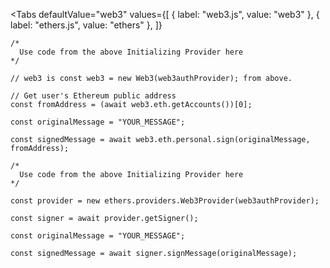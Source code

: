 
<Tabs
  defaultValue="web3"
  values={[
    { label: "web3.js", value: "web3" },
    { label: "ethers.js", value: "ethers" },
  ]}
>
<TabItem value="web3">

```tsx
/*
  Use code from the above Initializing Provider here
*/

// web3 is const web3 = new Web3(web3authProvider); from above.

// Get user's Ethereum public address
const fromAddress = (await web3.eth.getAccounts())[0];

const originalMessage = "YOUR_MESSAGE";

const signedMessage = await web3.eth.personal.sign(originalMessage, fromAddress);
```

</TabItem>
<TabItem value="ethers">

```tsx
/*
  Use code from the above Initializing Provider here
*/

const provider = new ethers.providers.Web3Provider(web3authProvider);

const signer = await provider.getSigner();

const originalMessage = "YOUR_MESSAGE";

const signedMessage = await signer.signMessage(originalMessage);
```

</TabItem>
</Tabs>
